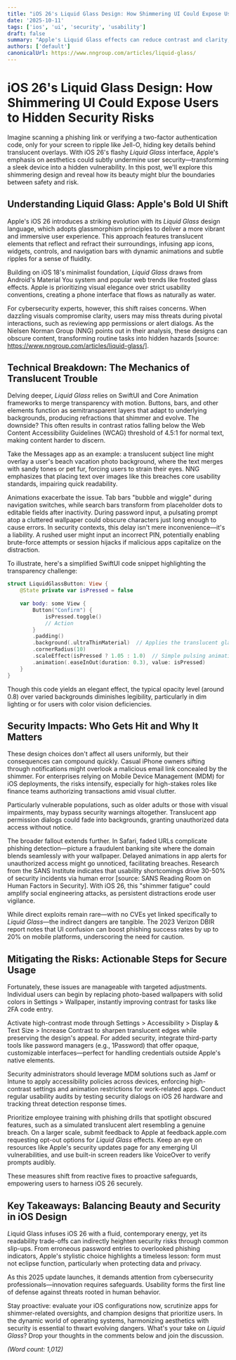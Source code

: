 ```yaml
---
title: "iOS 26's Liquid Glass Design: How Shimmering UI Could Expose Users to Hidden Security Risks"
date: '2025-10-11'
tags: ['ios', 'ui', 'security', 'usability']
draft: false
summary: "Apple's Liquid Glass effects can reduce contrast and clarity, potentially hiding warnings and increasing user error during security-critical tasks."
authors: ['default']
canonicalUrl: https://www.nngroup.com/articles/liquid-glass/
---
```


# iOS 26's Liquid Glass Design: How Shimmering UI Could Expose Users to Hidden Security Risks

Imagine scanning a phishing link or verifying a two-factor authentication code, only for your screen to ripple like Jell-O, hiding key details behind translucent overlays. With iOS 26's flashy *Liquid Glass* interface, Apple's emphasis on aesthetics could subtly undermine user security—transforming a sleek device into a hidden vulnerability. In this post, we'll explore this shimmering design and reveal how its beauty might blur the boundaries between safety and risk.

## Understanding Liquid Glass: Apple's Bold UI Shift

Apple's iOS 26 introduces a striking evolution with its *Liquid Glass* design language, which adopts glassmorphism principles to deliver a more vibrant and immersive user experience. This approach features translucent elements that reflect and refract their surroundings, infusing app icons, widgets, controls, and navigation bars with dynamic animations and subtle ripples for a sense of fluidity.

Building on iOS 18's minimalist foundation, *Liquid Glass* draws from Android's Material You system and popular web trends like frosted glass effects. Apple is prioritizing visual elegance over strict usability conventions, creating a phone interface that flows as naturally as water.

For cybersecurity experts, however, this shift raises concerns. When dazzling visuals compromise clarity, users may miss threats during pivotal interactions, such as reviewing app permissions or alert dialogs. As the Nielsen Norman Group (NNG) points out in their analysis, these designs can obscure content, transforming routine tasks into hidden hazards [source: https://www.nngroup.com/articles/liquid-glass/].

## Technical Breakdown: The Mechanics of Translucent Trouble

Delving deeper, *Liquid Glass* relies on SwiftUI and Core Animation frameworks to merge transparency with motion. Buttons, bars, and other elements function as semitransparent layers that adapt to underlying backgrounds, producing refractions that shimmer and evolve. The downside? This often results in contrast ratios falling below the Web Content Accessibility Guidelines (WCAG) threshold of 4.5:1 for normal text, making content harder to discern.

Take the Messages app as an example: a translucent subject line might overlay a user's beach vacation photo background, where the text merges with sandy tones or pet fur, forcing users to strain their eyes. NNG emphasizes that placing text over images like this breaches core usability standards, impairing quick readability.

Animations exacerbate the issue. Tab bars "bubble and wiggle" during navigation switches, while search bars transform from placeholder dots to editable fields after inactivity. During password input, a pulsating prompt atop a cluttered wallpaper could obscure characters just long enough to cause errors. In security contexts, this delay isn't mere inconvenience—it's a liability. A rushed user might input an incorrect PIN, potentially enabling brute-force attempts or session hijacks if malicious apps capitalize on the distraction.

To illustrate, here's a simplified SwiftUI code snippet highlighting the transparency challenge:

```swift
struct LiquidGlassButton: View {
    @State private var isPressed = false
    
    var body: some View {
        Button("Confirm") {
            isPressed.toggle()
            // Action
        }
        .padding()
        .background(.ultraThinMaterial)  // Applies the translucent glass effect
        .cornerRadius(10)
        .scaleEffect(isPressed ? 1.05 : 1.0)  // Simple pulsing animation
        .animation(.easeInOut(duration: 0.3), value: isPressed)
    }
}
```

Though this code yields an elegant effect, the typical opacity level (around 0.8) over varied backgrounds diminishes legibility, particularly in dim lighting or for users with color vision deficiencies.

## Security Impacts: Who Gets Hit and Why It Matters

These design choices don't affect all users uniformly, but their consequences can compound quickly. Casual iPhone owners sifting through notifications might overlook a malicious email link concealed by the shimmer. For enterprises relying on Mobile Device Management (MDM) for iOS deployments, the risks intensify, especially for high-stakes roles like finance teams authorizing transactions amid visual clutter.

Particularly vulnerable populations, such as older adults or those with visual impairments, may bypass security warnings altogether. Translucent app permission dialogs could fade into backgrounds, granting unauthorized data access without notice.

The broader fallout extends further. In Safari, faded URLs complicate phishing detection—picture a fraudulent banking site where the domain blends seamlessly with your wallpaper. Delayed animations in app alerts for unauthorized access might go unnoticed, facilitating breaches. Research from the SANS Institute indicates that usability shortcomings drive 30-50% of security incidents via human error [source: SANS Reading Room on Human Factors in Security]. With iOS 26, this "shimmer fatigue" could amplify social engineering attacks, as persistent distractions erode user vigilance.

While direct exploits remain rare—with no CVEs yet linked specifically to *Liquid Glass*—the indirect dangers are tangible. The 2023 Verizon DBIR report notes that UI confusion can boost phishing success rates by up to 20% on mobile platforms, underscoring the need for caution.

## Mitigating the Risks: Actionable Steps for Secure Usage

Fortunately, these issues are manageable with targeted adjustments. Individual users can begin by replacing photo-based wallpapers with solid colors in Settings > Wallpaper, instantly improving contrast for tasks like 2FA code entry.

Activate high-contrast mode through Settings > Accessibility > Display & Text Size > Increase Contrast to sharpen translucent edges while preserving the design's appeal. For added security, integrate third-party tools like password managers (e.g., 1Password) that offer opaque, customizable interfaces—perfect for handling credentials outside Apple's native elements.

Security administrators should leverage MDM solutions such as Jamf or Intune to apply accessibility policies across devices, enforcing high-contrast settings and animation restrictions for work-related apps. Conduct regular usability audits by testing security dialogs on iOS 26 hardware and tracking threat detection response times.

Prioritize employee training with phishing drills that spotlight obscured features, such as a simulated translucent alert resembling a genuine breach. On a larger scale, submit feedback to Apple at feedback.apple.com requesting opt-out options for *Liquid Glass* effects. Keep an eye on resources like Apple's security updates page for any emerging UI vulnerabilities, and use built-in screen readers like VoiceOver to verify prompts audibly.

These measures shift from reactive fixes to proactive safeguards, empowering users to harness iOS 26 securely.

## Key Takeaways: Balancing Beauty and Security in iOS Design

*L*iquid Glass infuses iOS 26 with a fluid, contemporary energy, yet its readability trade-offs can indirectly heighten security risks through common slip-ups. From erroneous password entries to overlooked phishing indicators, Apple's stylistic choice highlights a timeless lesson: form must not eclipse function, particularly when protecting data and privacy.

As this 2025 update launches, it demands attention from cybersecurity professionals—innovation requires safeguards. Usability forms the first line of defense against threats rooted in human behavior.

Stay proactive: evaluate your iOS configurations now, scrutinize apps for shimmer-related oversights, and champion designs that prioritize users. In the dynamic world of operating systems, harmonizing aesthetics with security is essential to thwart evolving dangers. What's your take on *Liquid Glass*? Drop your thoughts in the comments below and join the discussion.

*(Word count: 1,012)*
